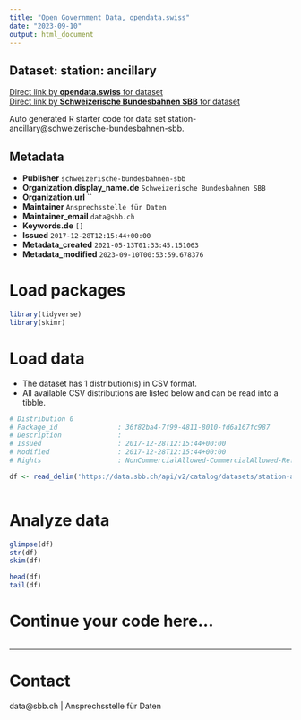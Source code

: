 ```yaml
---
title: "Open Government Data, opendata.swiss"
date: "2023-09-10"
output: html_document
---
```


## Dataset: station: ancillary



[Direct link by **opendata.swiss** for dataset](https://opendata.swiss/de/dataset/station-ancillary1)<br>
[Direct link by **Schweizerische Bundesbahnen SBB** for dataset](https://data.sbb.ch/explore/dataset/station-ancillary/)

Auto generated R starter code for data set station-ancillary@schweizerische-bundesbahnen-sbb.

## Metadata

- **Publisher** `schweizerische-bundesbahnen-sbb`
- **Organization.display_name.de** `Schweizerische Bundesbahnen SBB`
- **Organization.url** ``
- **Maintainer** `Ansprechsstelle für Daten`
- **Maintainer_email** `data@sbb.ch`
- **Keywords.de** `[]`
- **Issued** `2017-12-28T12:15:44+00:00`
- **Metadata_created** `2021-05-13T01:33:45.151063`
- **Metadata_modified** `2023-09-10T00:53:59.678376`


# Load packages

```r

library(tidyverse)
library(skimr)

```

# Load data

-   The dataset has 1 distribution(s) in CSV format.
-   All available CSV distributions are listed below and can be read into a tibble.

```r

# Distribution 0
# Package_id               : 36f82ba4-7f99-4811-8010-fd6a167fc987
# Description              : 
# Issued                   : 2017-12-28T12:15:44+00:00
# Modified                 : 2017-12-28T12:15:44+00:00
# Rights                   : NonCommercialAllowed-CommercialAllowed-ReferenceRequired

df <- read_delim('https://data.sbb.ch/api/v2/catalog/datasets/station-ancillary/exports/csv')



```

# Analyze data

```r

glimpse(df)
str(df)
skim(df)

head(df)
tail(df)

```

# Continue your code here...

```r

```

------------------------------------------------------------------------

# Contact

data@sbb.ch | Ansprechsstelle für Daten
